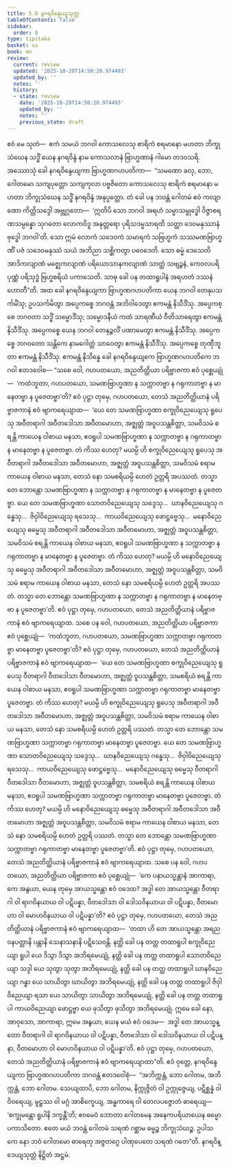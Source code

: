 ```yaml
---
title: 5.8 နဂရဝိန္ဒေယျသုတ္တ
tableOfContents: false
sidebar:
  order: 8
type: tipitaka
basket: su
book: mn
review:
  current: review
  updated: '2025-10-20T14:50:20.974493'
  updated_by: ''
  notes: ''
  history:
  - state: review
    date: '2025-10-20T14:50:20.974493'
    updated_by: ''
    notes: ''
    previous_state: draft
---
```



<DynamicBreadcrumb />


<ReviewStatus review={frontmatter.review} showDetails={true} />

<HypothesisAnnotation frontmatter={frontmatter} />

<Division number="434" book="mn" e="ch" v="24">

<Paragraph number="1250" book="mn">
ဧဝံ မေ သုတံ—  ဧကံ သမယံ ဘဂဝါ ကောသလေသု စာရိကံ စရမာနော မဟတာ ဘိက္ခုသံဃေန သဒ္ဓိံ ယေန နဂရဝိန္ဒံ နာမ ကောသလာနံ ဗြာဟ္မဏာနံ ဂါမော တဒဝသရိ. အဿောသုံ ခေါ နဂရဝိန္ဒေယျကာ ဗြာဟ္မဏဂဟပတိကာ—  “သမဏော ခလု, ဘော, ဂေါတမော သကျပုတ္တော သကျကုလာ ပဗ္ဗဇိတော ကောသလေသု စာရိကံ စရမာနော မဟတာ ဘိက္ခုသံဃေန သဒ္ဓိံ နဂရဝိန္ဒံ အနုပ္ပတ္တော. တံ ခေါ ပန ဘဝန္တံ ဂေါတမံ ဧဝံ ကလျာဏော ကိတ္တိသဒ္ဒေါ အဗ္ဘုဂ္ဂတော—  ‘ဣတိပိ သော ဘဂဝါ အရဟံ သမ္မာသမ္ဗုဒ္ဓေါ ဝိဇ္ဇာစရဏသမ္ပန္နော သုဂတော လောကဝိဒူ အနုတ္တရော ပုရိသဒမ္မသာရထိ သတ္ထာ ဒေဝမနုဿာနံ ဗုဒ္ဓေါ ဘဂဝါ’တိ. သော ဣမံ လောကံ သဒေဝကံ သမာရကံ သဗြဟ္မကံ သဿမဏဗြာဟ္မဏိံ ပဇံ သဒေဝမနုဿံ သယံ အဘိညာ သစ္ဆိကတွာ ပဝေဒေတိ. သော ဓမ္မံ ဒေသေတိ အာဒိကလျာဏံ မဇ္ဈေကလျာဏံ ပရိယောသာနကလျာဏံ သာတ္ထံ သဗျဉ္ဇနံ, ကေဝလပရိပုဏ္ဏံ ပရိသုဒ္ဓံ ဗြဟ္မစရိယံ ပကာသေတိ. သာဓု ခေါ ပန တထာရူပါနံ အရဟတံ ဒဿနံ ဟောတီ”တိ.
</Paragraph>

<Paragraph number="1251" book="mn">
အထ ခေါ နဂရဝိန္ဒေယျကာ ဗြာဟ္မဏဂဟပတိကာ ယေန ဘဂဝါ တေနုပသင်္ကမိံသု; ဥပသင်္ကမိတွာ အပ္ပေကစ္စေ ဘဂဝန္တံ အဘိဝါဒေတွာ ဧကမန္တံ နိသီဒိံသု. အပ္ပေကစ္စေ ဘဂဝတာ သဒ္ဓိံ သမ္မောဒိံသု; သမ္မောဒနီယံ ကထံ သာရဏီယံ ဝီတိသာရေတွာ ဧကမန္တံ နိသီဒိံသု. အပ္ပေကစ္စေ ယေန ဘဂဝါ တေနဉ္ဇလိံ ပဏာမေတွာ ဧကမန္တံ နိသီဒိံသု. အပ္ပေကစ္စေ ဘဂဝတော သန္တိကေ နာမဂေါတ္တံ သာဝေတွာ ဧကမန္တံ နိသီဒိံသု. အပ္ပေကစ္စေ တုဏှီဘူတာ ဧကမန္တံ နိသီဒိံသု. ဧကမန္တံ နိသိန္နေ ခေါ နဂရဝိန္ဒေယျကေ ဗြာဟ္မဏဂဟပတိကေ ဘဂဝါ ဧတဒဝေါစ—
</Paragraph>

</Division>
<Division number="435" book="mn" e="ch" v="24">

<Paragraph number="1252" book="mn">
“သစေ ဝေါ, ဂဟပတယော, အညတိတ္ထိယာ ပရိဗ္ဗာဇကာ ဧဝံ ပုစ္ဆေယျုံ—  ‘ကထံဘူတာ, ဂဟပတယော, သမဏဗြာဟ္မဏာ န သက္ကာတဗ္ဗာ န ဂရုကာတဗ္ဗာ န မာနေတဗ္ဗာ န ပူဇေတဗ္ဗာ’တိ? ဧဝံ ပုဋ္ဌာ တုမှေ, ဂဟပတယော, တေသံ အညတိတ္ထိယာနံ ပရိဗ္ဗာဇကာနံ ဧဝံ ဗျာကရေယျာထ—  ‘ယေ တေ သမဏဗြာဟ္မဏာ စက္ခုဝိညေယျေသု ရူပေသု အဝီတရာဂါ အဝီတဒေါသာ အဝီတမောဟာ, အဇ္ဈတ္တံ အဝူပသန္တစိတ္တာ, သမဝိသမံ စရန္တိ ကာယေန ဝါစာယ မနသာ, ဧဝရူပါ သမဏဗြာဟ္မဏာ န သက္ကာတဗ္ဗာ န ဂရုကာတဗ္ဗာ န မာနေတဗ္ဗာ န ပူဇေတဗ္ဗာ. တံ ကိဿ ဟေတု? မယမ္ပိ ဟိ စက္ခုဝိညေယျေသု ရူပေသု အဝီတရာဂါ အဝီတဒေါသာ အဝီတမောဟာ, အဇ္ဈတ္တံ အဝူပသန္တစိတ္တာ, သမဝိသမံ စရာမ ကာယေန ဝါစာယ မနသာ, တေသံ နော သမစရိယမ္ပိ ဟေတံ ဥတ္တရိ အပဿတံ. တသ္မာ တေ ဘောန္တော သမဏဗြာဟ္မဏာ န သက္ကာတဗ္ဗာ န ဂရုကာတဗ္ဗာ န မာနေတဗ္ဗာ န ပူဇေတဗ္ဗာ. ယေ တေ သမဏဗြာဟ္မဏာ သောတဝိညေယျေသု သဒ္ဒေသု…  ဃာနဝိညေယျေသု ဂန္ဓေသု…  ဇိဝှါဝိညေယျေသု ရသေသု…  ကာယဝိညေယျေသု ဖောဋ္ဌဗ္ဗေသု…  မနောဝိညေယျေသု ဓမ္မေသု အဝီတရာဂါ အဝီတဒေါသာ အဝီတမောဟာ, အဇ္ဈတ္တံ အဝူပသန္တစိတ္တာ, သမဝိသမံ စရန္တိ ကာယေန ဝါစာယ မနသာ, ဧဝရူပါ သမဏဗြာဟ္မဏာ န သက္ကာတဗ္ဗာ န ဂရုကာတဗ္ဗာ န မာနေတဗ္ဗာ န ပူဇေတဗ္ဗာ. တံ ကိဿ ဟေတု? မယမ္ပိ ဟိ မနောဝိညေယျေသု ဓမ္မေသု အဝီတရာဂါ အဝီတဒေါသာ အဝီတမောဟာ, အဇ္ဈတ္တံ အဝူပသန္တစိတ္တာ, သမဝိသမံ စရာမ ကာယေန ဝါစာယ မနသာ, တေသံ နော သမစရိယမ္ပိ ဟေတံ ဥတ္တရိ အပဿတံ. တသ္မာ တေ ဘောန္တော သမဏဗြာဟ္မဏာ န သက္ကာတဗ္ဗာ န ဂရုကာတဗ္ဗာ န မာနေတဗ္ဗာ န ပူဇေတဗ္ဗာ’တိ. ဧဝံ ပုဋ္ဌာ တုမှေ, ဂဟပတယော, တေသံ အညတိတ္ထိယာနံ ပရိဗ္ဗာဇကာနံ ဧဝံ ဗျာကရေယျာထ.
</Paragraph>

</Division>
<Division number="436" book="mn" e="ch" v="24">

<Paragraph number="1253" book="mn">
သစေ ပန ဝေါ, ဂဟပတယော, အညတိတ္ထိယာ ပရိဗ္ဗာဇကာ ဧဝံ ပုစ္ဆေယျုံ—  ‘ကထံဘူတာ, ဂဟပတယော, သမဏဗြာဟ္မဏာ သက္ကာတဗ္ဗာ ဂရုကာတဗ္ဗာ မာနေတဗ္ဗာ ပူဇေတဗ္ဗာ’တိ? ဧဝံ ပုဋ္ဌာ တုမှေ, ဂဟပတယော, တေသံ အညတိတ္ထိယာနံ ပရိဗ္ဗာဇကာနံ ဧဝံ ဗျာကရေယျာထ—  ‘ယေ တေ သမဏဗြာဟ္မဏာ စက္ခုဝိညေယျေသု ရူပေသု ဝီတရာဂါ ဝီတဒေါသာ ဝီတမောဟာ, အဇ္ဈတ္တံ ဝူပသန္တစိတ္တာ, သမစရိယံ စရန္တိ ကာယေန ဝါစာယ မနသာ, ဧဝရူပါ သမဏဗြာဟ္မဏာ သက္ကာတဗ္ဗာ ဂရုကာတဗ္ဗာ မာနေတဗ္ဗာ ပူဇေတဗ္ဗာ. တံ ကိဿ ဟေတု? မယမ္ပိ ဟိ စက္ခုဝိညေယျေသု ရူပေသု အဝီတရာဂါ အဝီတဒေါသာ အဝီတမောဟာ, အဇ္ဈတ္တံ အဝူပသန္တစိတ္တာ, သမဝိသမံ စရာမ ကာယေန ဝါစာယ မနသာ, တေသံ နော သမစရိယမ္ပိ ဟေတံ ဥတ္တရိ ပဿတံ. တသ္မာ တေ ဘောန္တော သမဏဗြာဟ္မဏာ သက္ကာတဗ္ဗာ ဂရုကာတဗ္ဗာ မာနေတဗ္ဗာ ပူဇေတဗ္ဗာ. ယေ တေ သမဏဗြာဟ္မဏာ သောတဝိညေယျေသု သဒ္ဒေသု…  ဃာနဝိညေယျေသု ဂန္ဓေသု…  ဇိဝှါဝိညေယျေသု ရသေသု…  ကာယဝိညေယျေသု ဖောဋ္ဌဗ္ဗေသု…  မနောဝိညေယျေသု ဓမ္မေသု ဝီတရာဂါ ဝီတဒေါသာ ဝီတမောဟာ, အဇ္ဈတ္တံ ဝူပသန္တစိတ္တာ, သမစရိယံ စရန္တိ ကာယေန ဝါစာယ မနသာ, ဧဝရူပါ သမဏဗြာဟ္မဏာ သက္ကာတဗ္ဗာ ဂရုကာတဗ္ဗာ မာနေတဗ္ဗာ ပူဇေတဗ္ဗာ. တံ ကိဿ ဟေတု? မယမ္ပိ ဟိ မနောဝိညေယျေသု ဓမ္မေသု အဝီတရာဂါ အဝီတဒေါသာ အဝီတမောဟာ အဇ္ဈတ္တံ အဝူပသန္တစိတ္တာ, သမဝိသမံ စရာမ ကာယေန ဝါစာယ မနသာ, တေသံ နော သမစရိယမ္ပိ ဟေတံ ဥတ္တရိ ပဿတံ. တသ္မာ တေ ဘောန္တော သမဏဗြာဟ္မဏာ သက္ကာတဗ္ဗာ ဂရုကာတဗ္ဗာ မာနေတဗ္ဗာ ပူဇေတဗ္ဗာ’တိ. ဧဝံ ပုဋ္ဌာ တုမှေ, ဂဟပတယော, တေသံ အညတိတ္ထိယာနံ ပရိဗ္ဗာဇကာနံ ဧဝံ ဗျာကရေယျာထ.
</Paragraph>

</Division>
<Division number="437" book="mn" e="ch" v="24">

<Paragraph number="1254" book="mn">
သစေ ပန ဝေါ, ဂဟပတယော, အညတိတ္ထိယာ ပရိဗ္ဗာဇကာ ဧဝံ ပုစ္ဆေယျုံ—  ‘ကေ ပနာယသ္မန္တာနံ အာကာရာ, ကေ အနွယာ, ယေန တုမှေ အာယသ္မန္တော ဧဝံ ဝဒေထ? အဒ္ဓါ တေ အာယသ္မန္တော ဝီတရာဂါ ဝါ ရာဂဝိနယာယ ဝါ ပဋိပန္နာ, ဝီတဒေါသာ ဝါ ဒေါသဝိနယာယ ဝါ ပဋိပန္နာ, ဝီတမောဟာ ဝါ မောဟဝိနယာယ ဝါ ပဋိပန္နာ’တိ? ဧဝံ ပုဋ္ဌာ တုမှေ, ဂဟပတယော, တေသံ အညတိတ္ထိယာနံ ပရိဗ္ဗာဇကာနံ ဧဝံ ဗျာကရေယျာထ—  ‘တထာ ဟိ တေ အာယသ္မန္တော အရညဝနပတ္ထာနိ ပန္တာနိ သေနာသနာနိ ပဋိသေဝန္တိ. နတ္ထိ ခေါ ပန တတ္ထ တထာရူပါ စက္ခုဝိညေယျာ ရူပါ ယေ ဒိသွာ ဒိသွာ အဘိရမေယျုံ, နတ္ထိ ခေါ ပန တတ္ထ တထာရူပါ သောတဝိညေယျာ သဒ္ဒါ ယေ သုတွာ သုတွာ အဘိရမေယျုံ, နတ္ထိ ခေါ ပန တတ္ထ တထာရူပါ ဃာနဝိညေယျာ ဂန္ဓာ ယေ ဃာယိတွာ ဃာယိတွာ အဘိရမေယျုံ, နတ္ထိ ခေါ ပန တတ္ထ တထာရူပါ ဇိဝှါဝိညေယျာ ရသာ ယေ သာယိတွာ သာယိတွာ အဘိရမေယျုံ, နတ္ထိ ခေါ ပန တတ္ထ တထာရူပါ ကာယဝိညေယျာ ဖောဋ္ဌဗ္ဗာ ယေ ဖုသိတွာ ဖုသိတွာ အဘိရမေယျုံ. ဣမေ ခေါ နော, အာဝုသော, အာကာရာ, ဣမေ အနွယာ, ယေန မယံ ဧဝံ ဝဒေမ—  အဒ္ဓါ တေ အာယသ္မန္တော ဝီတရာဂါ ဝါ ရာဂဝိနယာယ ဝါ ပဋိပန္နာ, ဝီတဒေါသာ ဝါ ဒေါသဝိနယာယ ဝါ ပဋိပန္နာ, ဝီတမောဟာ ဝါ မောဟဝိနယာယ ဝါ ပဋိပန္နာ’တိ. ဧဝံ ပုဋ္ဌာ တုမှေ, ဂဟပတယော, တေသံ အညတိတ္ထိယာနံ ပရိဗ္ဗာဇကာနံ ဧဝံ ဗျာကရေယျာထာ”တိ.
</Paragraph>

<Paragraph number="1255" book="mn">
ဧဝံ ဝုတ္တေ, နဂရဝိန္ဒေယျကာ ဗြာဟ္မဏဂဟပတိကာ ဘဂဝန္တံ ဧတဒဝေါစုံ—  “အဘိက္ကန္တံ, ဘော ဂေါတမ, အဘိက္ကန္တံ, ဘော ဂေါတမ. သေယျထာပိ, ဘော ဂေါတမ, နိက္ကုဇ္ဇိတံ ဝါ ဥက္ကုဇ္ဇေယျ, ပဋိစ္ဆန္နံ ဝါ ဝိဝရေယျ, မူဠှဿ ဝါ မဂ္ဂံ အာစိက္ခေယျ, အန္ဓကာရေ ဝါ တေလပဇ္ဇောတံ ဓာရေယျ—  ‘စက္ခုမန္တော ရူပါနိ ဒက္ခန္တီ’တိ; ဧဝမေဝံ ဘောတာ ဂေါတမေန အနေကပရိယာယေန ဓမ္မော ပကာသိတော. ဧတေ မယံ ဘဝန္တံ ဂေါတမံ သရဏံ ဂစ္ဆာမ ဓမ္မဉ္စ ဘိက္ခုသံဃဉ္စ. ဥပါသကေ နော ဘဝံ ဂေါတမော ဓာရေတု အဇ္ဇတဂ္ဂေ ပါဏုပေတေ သရဏံ ဂတေ”တိ.

</Paragraph>
</Division>

<Paragraph number="1256" type="center" book="mn">
နဂရဝိန္ဒေယျသုတ္တံ နိဋ္ဌိတံ အဋ္ဌမံ.
</Paragraph>